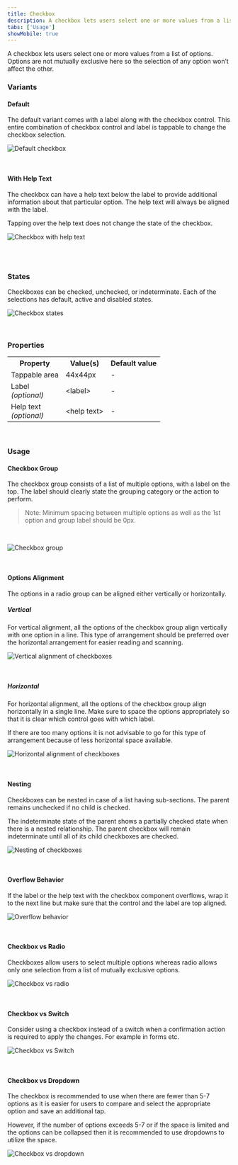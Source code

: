 ```yaml
---
title: Checkbox
description: A checkbox lets users select one or more values from a list of options. 
tabs: ['Usage']
showMobile: true
---
```


A checkbox lets users select one or more values from a list of options. Options are not mutually exclusive here so the selection of any option won’t affect the other.

### Variants

#### Default

The default variant comes with a label along with the checkbox control. This entire combination of checkbox control and label is tappable to change the checkbox selection.

![Default checkbox](./images/checkbox-1.png)

<br/>

#### With Help Text

The checkbox can have a help text below the label to provide additional information about that particular option. The help text will always be aligned with the label. 

Tapping over the help text does not change the state of the checkbox.

![Checkbox with help text](./images/checkbox-2.png)

<br/>
<br/>

### States

Checkboxes can be checked, unchecked, or indeterminate. Each of the selections has default, active and disabled states. 

![Checkbox states](./images/checkbox-3.png)

<br/>


### Properties
<table style={{width: "100%"}}>
  <tbody>
    <tr>
      <th style={{width:"33%", textAlign: "left"}}>Property</th>
      <th style={{width:"33%", textAlign: "left"}}>Value(s)</th>
      <th style={{width:"33%", textAlign: "left"}}>Default value</th>
    </tr>
    <tr style={{verticalAlign: "top"}}>
      <td>Tappable area</td>
      <td>44x44px</td>
      <td>-</td>
    </tr>
    <tr style={{verticalAlign: "top"}}>
      <td>Label<br/><em>(optional)</em></td>
      <td>&#60;label&#62;</td>
      <td>-</td>
    </tr>
    <tr style={{verticalAlign: "top"}}>
      <td>Help text<br/><em>(optional)</em></td>
      <td>&#60;help text&#62;</td>
      <td>-</td>
    </tr>
  </tbody>
</table>
<br/>

### Usage

#### Checkbox Group

The checkbox group consists of a list of multiple options, with a label on the top. The label should clearly state the grouping category or the action to perform.

> Note: Minimum spacing between multiple options as well as the 1st option and group label should be 0px.

<br/>

![Checkbox group](./images/checkbox-4.png)

<br/>

#### Options Alignment

The options in a radio group can be aligned either vertically or horizontally. 

##### Vertical

For vertical alignment, all the options of the checkbox group align vertically with one option in a line. This type of arrangement should be preferred over the horizontal arrangement for easier reading and scanning.

![Vertical alignment of checkboxes](./images/checkbox-5.png)

<br/>

##### Horizontal

For horizontal alignment, all the options of the checkbox group align horizontally in a single line. Make sure to space the options appropriately so that it is clear which control goes with which label. 

If there are too many options it is not advisable to go for this type of arrangement because of less horizontal space available.

![Horizontal alignment of checkboxes](./images/checkbox-6.png)

<br/>

#### Nesting

Checkboxes can be nested in case of a list having sub-sections. The parent remains unchecked if no child is checked. 

The indeterminate state of the parent shows a partially checked state when there is a nested relationship. The parent checkbox will remain indeterminate until all of its child checkboxes are checked.

![Nesting of checkboxes](./images/checkbox-7.png)

<br/>

#### Overflow Behavior

If the label or the help text with the checkbox component overflows, wrap it to the next line but make sure that the control and the label are top aligned.

![Overflow behavior](./images/checkbox-8.png)

<br/>

#### Checkbox vs Radio

Checkboxes allow users to select multiple options whereas radio allows only one selection from a list of mutually exclusive options.

![Checkbox vs radio](./images/checkbox-9.png)

<br/>

#### Checkbox vs Switch

Consider using a checkbox instead of a switch when a confirmation action is required to apply the changes. For example in forms etc. 

![Checkbox vs Switch](./images/checkbox-10.png)

<br/>

#### Checkbox vs Dropdown

The checkbox is recommended to use when there are fewer than 5-7 options as it is easier for users to compare and select the appropriate option and save an additional tap. 

However, if the number of options exceeds 5-7 or if the space is limited and the options can be collapsed then it is recommended to use dropdowns to utilize the space.

![Checkbox vs dropdown](./images/checkbox-11.png)

<br/>
<br/>
